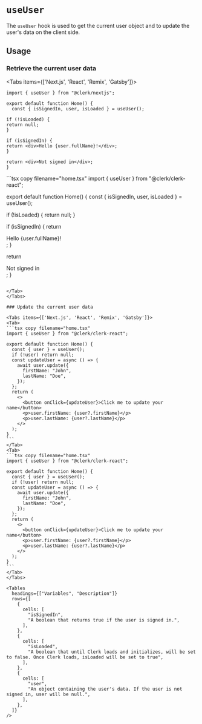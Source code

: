 
# `useUser`

The `useUser` hook is used to get the current user object and to update the user's data on the client side.

## Usage

### Retrieve the current user data

<Tabs items={['Next.js', 'React', 'Remix', 'Gatsby']}>
<Tab>
```tsx copy filename="pages/index.tsx"
import { useUser } from "@clerk/nextjs";

export default function Home() {
  const { isSignedIn, user, isLoaded } = useUser();

if (!isLoaded) {
return null;
}

if (isSignedIn) {
return <div>Hello {user.fullName}!</div>;
}

return <div>Not signed in</div>;
}

````
</Tab>
<Tab>
```tsx copy filename="home.tsx"
import { useUser } from "@clerk/clerk-react";

export default function Home() {
  const { isSignedIn, user, isLoaded } = useUser();

if (!isLoaded) {
return null;
}

if (isSignedIn) {
return <div>Hello {user.fullName}!</div>;
}

return <div>Not signed in</div>;
}

````

</Tab>
</Tabs>

### Update the current user data

<Tabs items={['Next.js', 'React', 'Remix', 'Gatsby']}>
<Tab>
```tsx copy filename="home.tsx"
import { useUser } from "@clerk/clerk-react";

export default function Home() {
  const { user } = useUser();
  if (!user) return null;
  const updateUser = async () => {
    await user.update({
      firstName: "John",
      lastName: "Doe",
    });
  };
  return (
    <>
      <button onClick={updateUser}>Click me to update your name</button>
      <p>user.firstName: {user?.firstName}</p>
      <p>user.lastName: {user?.lastName}</p>
    </>
  );
}
```
</Tab>
<Tab>
```tsx copy filename="home.tsx"
import { useUser } from "@clerk/clerk-react";

export default function Home() {
  const { user } = useUser();
  if (!user) return null;
  const updateUser = async () => {
    await user.update({
      firstName: "John",
      lastName: "Doe",
    });
  };
  return (
    <>
      <button onClick={updateUser}>Click me to update your name</button>
      <p>user.firstName: {user?.firstName}</p>
      <p>user.lastName: {user?.lastName}</p>
    </>
  );
}
```
</Tab>
</Tabs>

<Tables
  headings={["Variables", "Description"]}
  rows={[
    {
      cells: [
        "isSignedIn",
        "A boolean that returns true if the user is signed in.",
      ],
    },
    {
      cells: [
        "isLoaded",
        "A boolean that until Clerk loads and initializes, will be set to false. Once Clerk loads, isLoaded will be set to true",
      ],
    },
    {
      cells: [
        "user",
        "An object containing the user's data. If the user is not signed in, user will be null.",
      ],
    },
  ]}
/>
